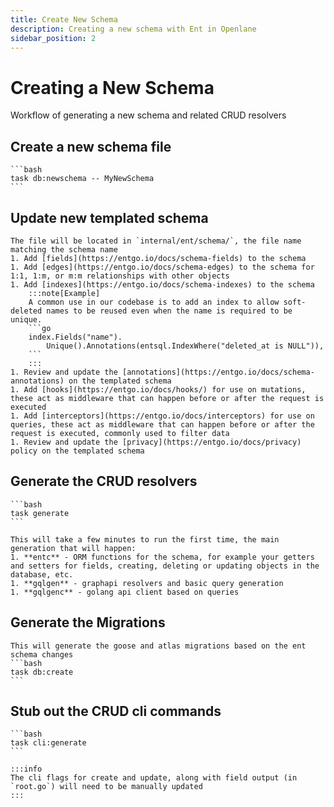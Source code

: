 ```yaml
---
title: Create New Schema
description: Creating a new schema with Ent in Openlane
sidebar_position: 2
---
```


# Creating a New Schema

Workflow of generating a new schema and related CRUD resolvers

## Create a new schema file
    ```bash
    task db:newschema -- MyNewSchema
    ```
## Update new templated schema
    The file will be located in `internal/ent/schema/`, the file name matching the schema name
    1. Add [fields](https://entgo.io/docs/schema-fields) to the schema
    1. Add [edges](https://entgo.io/docs/schema-edges) to the schema for 1:1, 1:m, or m:m relationships with other objects
    1. Add [indexes](https://entgo.io/docs/schema-indexes) to the schema
        :::note[Example]
        A common use in our codebase is to add an index to allow soft-deleted names to be reused even when the name is required to be unique.
        ```go
        index.Fields("name").
			Unique().Annotations(entsql.IndexWhere("deleted_at is NULL")),
        ```
        :::    
    1. Review and update the [annotations](https://entgo.io/docs/schema-annotations) on the templated schema
    1. Add [hooks](https://entgo.io/docs/hooks/) for use on mutations, these act as middleware that can happen before or after the request is executed
    1. Add [interceptors](https://entgo.io/docs/interceptors) for use on queries, these act as middleware that can happen before or after the request is executed, commonly used to filter data
    1. Review and update the [privacy](https://entgo.io/docs/privacy) policy on the templated schema

## Generate the CRUD resolvers
    ```bash
    task generate
    ```

    This will take a few minutes to run the first time, the main generation that will happen:
    1. **entc** - ORM functions for the schema, for example your getters and setters for fields, creating, deleting or updating objects in the database, etc.
    1. **gqlgen** - graphapi resolvers and basic query generation
    1. **gqlgenc** - golang api client based on queries

## Generate the Migrations
    This will generate the goose and atlas migrations based on the ent schema changes
    ```bash
    task db:create
    ```
## Stub out the CRUD cli commands
    ```bash
    task cli:generate
    ```

    :::info
    The cli flags for create and update, along with field output (in `root.go`) will need to be manually updated
    :::
